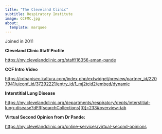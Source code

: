 ```yaml
---
title: "The Cleveland Clinic"
subtitle: Respiratory Institute
image: CCFMC.jpg
about:
  template: marquee
---
```


Joined in 2011

**Cleveland Clinic Staff Profile**

<https://my.clevelandclinic.org/staff/16356-aman-pande>

**CCF Intro Video**

<https://cdnapisec.kaltura.com/index.php/extwidget/preview/partner_id/2207941/uiconf_id/37292221/entry_id/1_mj2tcid2/embed/dynamic>

**Interstitial Lung Disease**

<https://my.clevelandclinic.org/departments/respiratory/depts/interstitial-lung-disease?dFR[searchCollections][0]=233#overview-tab>

**Virtual Second Opinion from Dr Pande:**

<https://my.clevelandclinic.org/online-services/virtual-second-opinions>